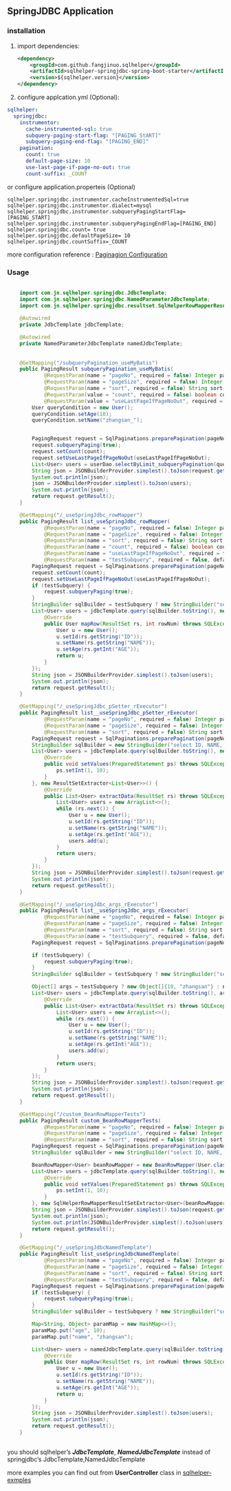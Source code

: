 ## SpringJDBC Application {#sqlhelper_springjdbc}

### installation {#pagination_springjdbc_installation}

1. import dependencies:

   ```xml
   <dependency>
       <groupId>com.github.fangjinuo.sqlhelper</groupId>
       <artifactId>sqlhelper-springjdbc-spring-boot-starter</artifactId>
       <version>${sqlhelper.version}</version>
   </dependency>
   ```

2. configure applcation.yml (Optional):

```yml
sqlhelper:
  springjdbc:
    instrumentor:
      cache-instrumented-sql: true
      subquery-paging-start-flag: "[PAGING_StART]"
      subquery-paging-end-flag: "[PAGING_END]"
    pagination:
      count: true
      default-page-size: 10
      use-last-page-if-page-no-out: true
      count-suffix: _COUNT
```

or configure application.properteis (Optional)
```properties
sqlhelper.springjdbc.instrumentor.cacheInstrumentedSql=true
sqlhelper.springjdbc.instrumentor.dialect=mysql
sqlhelper.springjdbc.instrumentor.subqueryPagingStartFlag=[PAGING_START]
sqlhelper.springjdbc.instrumentor.subqueryPagingEndFlag=[PAGING_END]
sqlhelper.springjdbc.count= true
sqlhelper.springjdbc.defaultPageSize= 10
sqlhelper.springjdbc.countSuffix=_COUNT
```

more configuration reference : [Paginagion Configuration](#pagination_configuration)


### Usage {#pagination_springjdbc_usage}   
```java
    
    import com.jn.sqlhelper.springjdbc.JdbcTemplate;
    import com.jn.sqlhelper.springjdbc.NamedParameterJdbcTemplate;
    import com.jn.sqlhelper.springjdbc.resultset.SqlHelperRowMapperResultSetExtractor;
    
    @Autowired
    private JdbcTemplate jdbcTemplate;

    @Autowired
    private NamedParameterJdbcTemplate namedJdbcTemplate;
    
    
    @GetMapping("/subqueryPagination_useMyBatis")
    public PagingResult subqueryPagination_useMyBatis(
            @RequestParam(name = "pageNo", required = false) Integer pageNo,
            @RequestParam(name = "pageSize", required = false) Integer pageSize,
            @RequestParam(name = "sort", required = false) String sort,
            @RequestParam(value = "count", required = false) boolean count,
            @RequestParam(value = "useLastPageIfPageNoOut", required = false) boolean useLastPageIfPageNoOut) {
        User queryCondition = new User();
        queryCondition.setAge(10);
        queryCondition.setName("zhangsan_");


        PagingRequest request = SqlPaginations.preparePagination(pageNo == null ? 1 : pageNo, pageSize == null ? -1 : pageSize, sort);
        request.subqueryPaging(true);
        request.setCount(count);
        request.setUseLastPageIfPageNoOut(useLastPageIfPageNoOut);
        List<User> users = userDao.selectByLimit_subqueryPagination(queryCondition);
        String json = JSONBuilderProvider.simplest().toJson(request.getResult());
        System.out.println(json);
        json = JSONBuilderProvider.simplest().toJson(users);
        System.out.println(json);
        return request.getResult();
    }

    @GetMapping("/_useSpringJdbc_rowMapper")
    public PagingResult list_useSpringJdbc_rowMapper(
            @RequestParam(name = "pageNo", required = false) Integer pageNo,
            @RequestParam(name = "pageSize", required = false) Integer pageSize,
            @RequestParam(name = "sort", required = false) String sort,
            @RequestParam(name = "count", required = false) boolean count,
            @RequestParam(name = "useLastPageIfPageNoOut", required = false) boolean useLastPageIfPageNoOut,
            @RequestParam(name = "testSubquery", required = false, defaultValue = "false") boolean testSubquery) {
        PagingRequest request = SqlPaginations.preparePagination(pageNo == null ? 1 : pageNo, pageSize == null ? -1 : pageSize, sort);
        request.setCount(count);
        request.setUseLastPageIfPageNoOut(useLastPageIfPageNoOut);
        if (testSubquery) {
            request.subqueryPaging(true);
        }
        StringBuilder sqlBuilder = testSubquery ? new StringBuilder("select * from ([PAGING_START]select ID, NAME, AGE from USER where 1=1 and age > 10[PAGING_END]) n where name like 'zhangsan%' ") : new StringBuilder("select ID, NAME, AGE from USER where 1=1 and age > 10");
        List<User> users = jdbcTemplate.query(sqlBuilder.toString(), new RowMapper<User>() {
            @Override
            public User mapRow(ResultSet rs, int rowNum) throws SQLException {
                User u = new User();
                u.setId(rs.getString("ID"));
                u.setName(rs.getString("NAME"));
                u.setAge(rs.getInt("AGE"));
                return u;
            }
        });
        String json = JSONBuilderProvider.simplest().toJson(users);
        System.out.println(json);
        return request.getResult();
    }

    @GetMapping("/_useSpringJdbc_pSetter_rExecutor")
    public PagingResult list__useSpringJdbc_pSetter_rExecutor(
            @RequestParam(name = "pageNo", required = false) Integer pageNo,
            @RequestParam(name = "pageSize", required = false) Integer pageSize,
            @RequestParam(name = "sort", required = false) String sort) {
        PagingRequest request = SqlPaginations.preparePagination(pageNo == null ? 1 : pageNo, pageSize == null ? -1 : pageSize, sort);
        StringBuilder sqlBuilder = new StringBuilder("select ID, NAME, AGE from USER where 1=1 and age > ?");
        List<User> users = jdbcTemplate.query(sqlBuilder.toString(), new PreparedStatementSetter() {
            @Override
            public void setValues(PreparedStatement ps) throws SQLException {
                ps.setInt(1, 10);
            }
        }, new ResultSetExtractor<List<User>>() {
            @Override
            public List<User> extractData(ResultSet rs) throws SQLException, DataAccessException {
                List<User> users = new ArrayList<>();
                while (rs.next()) {
                    User u = new User();
                    u.setId(rs.getString("ID"));
                    u.setName(rs.getString("NAME"));
                    u.setAge(rs.getInt("AGE"));
                    users.add(u);
                }
                return users;
            }
        });
        String json = JSONBuilderProvider.simplest().toJson(request.getResult());
        System.out.println(json);
        return request.getResult();
    }

    @GetMapping("/_useSpringJdbc_args_rExecutor")
    public PagingResult list__useSpringJdbc_args_rExecutor(
            @RequestParam(name = "pageNo", required = false) Integer pageNo,
            @RequestParam(name = "pageSize", required = false) Integer pageSize,
            @RequestParam(name = "sort", required = false) String sort,
            @RequestParam(name = "testSubquery", required = false, defaultValue = "false") boolean testSubquery) {
        PagingRequest request = SqlPaginations.preparePagination(pageNo == null ? 1 : pageNo, pageSize == null ? -1 : pageSize, sort);

        if (testSubquery) {
            request.subqueryPaging(true);
        }
        StringBuilder sqlBuilder = testSubquery ? new StringBuilder("select * from ([PAGING_START]select ID, NAME, AGE from USER where 1=1 and age > ?[PAGING_END]) n where name like CONCAT(?,'%') ") : new StringBuilder("select ID, NAME, AGE from USER where 1=1 and age > ?");

        Object[] args = testSubquery ? new Object[]{10, "zhangsan"} : new Object[]{10};
        List<User> users = jdbcTemplate.query(sqlBuilder.toString(), args, new ResultSetExtractor<List<User>>() {
            @Override
            public List<User> extractData(ResultSet rs) throws SQLException, DataAccessException {
                List<User> users = new ArrayList<>();
                while (rs.next()) {
                    User u = new User();
                    u.setId(rs.getString("ID"));
                    u.setName(rs.getString("NAME"));
                    u.setAge(rs.getInt("AGE"));
                    users.add(u);
                }
                return users;
            }
        });
        String json = JSONBuilderProvider.simplest().toJson(request.getResult());
        System.out.println(json);
        return request.getResult();
    }

    @GetMapping("/custom_BeanRowMapperTests")
    public PagingResult custom_BeanRowMapperTests(
            @RequestParam(name = "pageNo", required = false) Integer pageNo,
            @RequestParam(name = "pageSize", required = false) Integer pageSize,
            @RequestParam(name = "sort", required = false) String sort) {
        PagingRequest request = SqlPaginations.preparePagination(pageNo == null ? 1 : pageNo, pageSize == null ? -1 : pageSize, sort);
        StringBuilder sqlBuilder = new StringBuilder("select ID, NAME, AGE from USER where 1=1 and age > ?");

        BeanRowMapper<User> beanRowMapper = new BeanRowMapper(User.class);
        List<User> users = jdbcTemplate.query(sqlBuilder.toString(), new PreparedStatementSetter() {
            @Override
            public void setValues(PreparedStatement ps) throws SQLException {
                ps.setInt(1, 10);
            }
        }, new SqlHelperRowMapperResultSetExtractor<User>(beanRowMapper));
        String json = JSONBuilderProvider.simplest().toJson(request.getResult());
        System.out.println(json);
        System.out.println(JSONBuilderProvider.simplest().toJson(users));
        return request.getResult();
    }

    @GetMapping("/_useSpringJdbcNamedTemplate")
    public PagingResult list_useSpringJdbcNamedTemplate(
            @RequestParam(name = "pageNo", required = false) Integer pageNo,
            @RequestParam(name = "pageSize", required = false) Integer pageSize,
            @RequestParam(name = "sort", required = false) String sort,
            @RequestParam(name = "testSubquery", required = false, defaultValue = "false") boolean testSubquery) {
        PagingRequest request = SqlPaginations.preparePagination(pageNo == null ? 1 : pageNo, pageSize == null ? -1 : pageSize, sort);
        if (testSubquery) {
            request.subqueryPaging(true);
        }
        StringBuilder sqlBuilder = testSubquery ? new StringBuilder("select * from ([PAGING_START]select ID, NAME, AGE from USER where 1=1 and age > :age [PAGING_END]) n where name like CONCAT(:name,'%') ") : new StringBuilder("select ID, NAME, AGE from USER where 1=1 and age > :age");

        Map<String, Object> paramMap = new HashMap<>();
        paramMap.put("age", 10);
        paramMap.put("name", "zhangsan");

        List<User> users = namedJdbcTemplate.query(sqlBuilder.toString(), paramMap, new RowMapper<User>() {
            @Override
            public User mapRow(ResultSet rs, int rowNum) throws SQLException {
                User u = new User();
                u.setId(rs.getString("ID"));
                u.setName(rs.getString("NAME"));
                u.setAge(rs.getInt("AGE"));
                return u;
            }
        });
        String json = JSONBuilderProvider.simplest().toJson(users);
        System.out.println(json);
        return request.getResult();
    }
    
```

you should sqlhelper's ***JdbcTemplate***, ***NamedJdbcTemplate*** instead of springjdbc's JdbcTemplate,NamedJdbcTemplate


more examples you can find out from **UserController** class in [sqlhelper-exmples](https://github.com/fangjinuo/sqlhelper/blob/master/sqlhelper-examples/src/main/java/com/jn/sqlhelper/examples/common/controller/UserController.java)